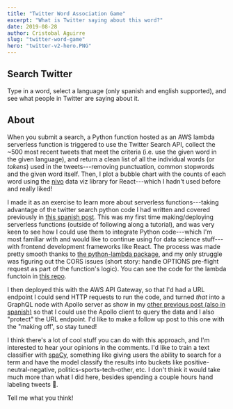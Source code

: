 ```yaml
---
title: "Twitter Word Association Game"
excerpt: "What is Twitter saying about this word?"
date: 2019-08-28
author: Cristobal Aguirre
slug: "twitter-word-game"
hero: "twitter-v2-hero.PNG"
---
```



## Search Twitter

Type in a word, select a language (only spanish and english supported), and see what people in Twitter are saying about it.

<GetTwitterData />

## About

When you submit a search, a Python function hosted as an AWS lambda serverless function is triggered to use the Twitter Search API, collect the ~500 most recent tweets that meet the criteria (i.e. use the given word in the given language), and return a clean list of all the individual words (or _tokens_) used in the tweets---removing punctuation, common stopwords and the given word itself. Then, I plot a bubble chart with the counts of each word using the [nivo](https://nivo.rocks/bubble/) data viz library for React---which I hadn't used before and really liked!

I made it as an exercise to learn more about serverless functions---taking advantage of the twitter search python code I had written and covered previously in [this spanish post](/scraping-twitter-with-python). This was my first time making/deploying serverless functions (outside of following along a tutorial), and was very keen to see how I could use them to integrate Python code---which I'm most familiar with and would like to continue using for data science stuff---with frontend development frameworks like React. The process was made pretty smooth thanks to [the python-lambda package](https://github.com/nficano/python-lambda), and my only struggle was figuring out the CORS issues (short story: handle OPTIONS pre-flight request as part of the function's logic). You can see the code for the lambda functoin in [this repo](https://github.com/jcaguirre89/twitter-scrape-lambda).

I then deployed this with the AWS API Gateway, so that I'd had a URL endpoint I could send HTTP requests to run the code, and turned _that_ into a GraphQL node with Apollo server as show in my [other previous post (also in spanish)](/rest-graphql-apollo) so that I could use the Apollo client to query the data and I also "protect" the URL endpoint. I'd like to make a follow up post to this one with the "making off', so stay tuned!

I think there's a lot of cool stuff you can do with this approach, and I'm interested to hear your opinions in the comments. I'd like to train a text classifier with [spaCy](https://spacy.io), something like giving users the ability to search for a term and have the model classify the results into buckets like positive-neutral-negative, politics-sports-tech-other, etc. I don't think it would take much more than what I did here, besides spending a couple hours hand labeling tweets 🤯.

Tell me what you think!
